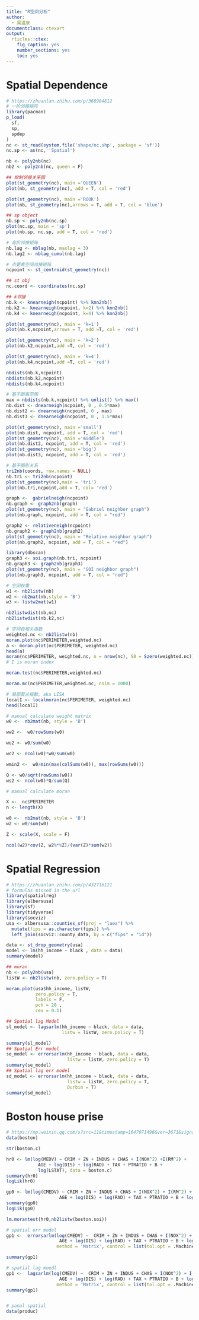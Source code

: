 ```yaml
---
title: "R空间分析"
author:
  - 吴温泉
documentclass: ctexart
output:
  rticles::ctex:
    fig_caption: yes
    number_sections: yes
    toc: yes
---
```

# Spatial Dependence
```r
# https://zhuanlan.zhihu.com/p/368904812
# 一阶邻接矩阵
library(pacman)
p_load(
  sf,
  sp,
  spdep
)
nc <- st_read(system.file('shape/nc.shp', package = 'sf'))
nc.sp <- as(nc, 'Spatial')

nb <- poly2nb(nc)
nb2 <- poly2nb(nc, queen = F)

## 绘制邻接关系图
plot(st_geometry(nc), main ='QUEEN')
plot(nb, st_geometry(nc), add = T, col = 'red')

plot(st_geometry(nc), main ='ROOK')
plot(nb, st_geometry(nc),arrows = T, add = T, col = 'blue')

## sp object
nb.sp <- poly2nb(nc.sp)
plot(nc.sp, main = 'sp')
plot(nb.sp, nc.sp, add = T, col = 'red')

# 高阶邻接矩阵
nb.lag <- nblag(nb, maxlag = 3)
nb.lag2 <- nblag_cumul(nb.lag)

# 点要素空间邻接矩阵
ncpoint <- st_centroid(st_geometry(nc))

## st obj
nc.coord <- coordinates(nc.sp)

## k邻接
nb.k <- knearneigh(ncpoint) %>% knn2nb()
nb.k2 <- knearneigh(ncpoint, k=2) %>% knn2nb()
nb.k4 <- knearneigh(ncpoint, k=4) %>% knn2nb()

plot(st_geometry(nc), main = 'k=1')
plot(nb.k,ncpoint,arrows = T, add =T, col = 'red')

plot(st_geometry(nc), main = 'k=2')
plot(nb.k2,ncpoint,add =T, col = 'red')

plot(st_geometry(nc), main = 'k=4')
plot(nb.k4,ncpoint,add =T, col = 'red')

nbdists(nb.k,ncpoint)
nbdists(nb.k2,ncpoint)
nbdists(nb.k4,ncpoint)

# 基于距离范围
max = nbdists(nb.k,ncpoint) %>% unlist() %>% max()
nb.dist <- dnearneigh(ncpoint, 0 , 0.5*max)
nb.dist2 <- dnearneigh(ncpoint, 0 , max)
nb.dist3 <- dnearneigh(ncpoint, 0 , 1.5*max)

plot(st_geometry(nc), main ='small')
plot(nb.dist, ncpoint, add = T, col = 'red')
plot(st_geometry(nc), main ='middle')
plot(nb.dist2, ncpoint, add = T, col = 'red')
plot(st_geometry(nc), main ='big')
plot(nb.dist3, ncpoint, add = T, col = 'red')

# 基于图形关系
tri2nb(coords, row.names = NULL)
nb.tri <- tri2nb(ncpoint)
plot(st_geometry(nc),main = 'tri')
plot(nb.tri,ncpoint,add = T, col= 'red')

graph <-  gabrielneigh(ncpoint)
nb.graph <- graph2nb(graph)
plot(st_geometry(nc), main = "Gabriel neighbor graph")
plot(nb.graph, ncpoint, add = T, col = "red")

graph2 <- relativeneigh(ncpoint)
nb.graph2 <- graph2nb(graph2)
plot(st_geometry(nc), main = "Relative neighbor graph")
plot(nb.graph2, ncpoint, add = T, col = "red")

library(dbscan)
graph3 <- soi.graph(nb.tri, ncpoint)
nb.graph3 <- graph2nb(graph3)
plot(st_geometry(nc), main = "SOI neighbor graph")
plot(nb.graph3, ncpoint, add = T, col = "red")

# 空间权重
w1 <- nb2listw(nb)
w2 <- nb2mat(nb,style = 'B')
w3 <- listw2mat(w1)

nb2listwdist(nb,nc)
nb2listwdist(nb.k2,nc)

# 空间自相关指数
weighted.nc <- nb2listw(nb)
moran.plot(nc$PERIMETER,weighted.nc)
a <- moran.plot(nc$PERIMETER, weighted.nc)
head(a)
moran(nc$PERIMETER, weighted.nc, n = nrow(nc), S0 = Szero(weighted.nc))
# I is moran index

moran.test(nc$PERIMETER,weighted.nc)

moran.mc(nc$PERIMETER,weighted.nc, nsim = 1000)

# 局部莫兰指数, aka LISA
localI <- localmoran(nc$PERIMETER, weighted.nc)
head(localI)

# manual calculate weight matrix
w0 <-  nb2mat(nb, style = 'B')

ww2 <-  w0/rowSums(w0)

wu2 <- w0/sum(w0)

wc2 <- ncol(w0)*w0/sum(w0)

wmin2 <-  w0/min(max(colSums(w0)), max(rowSums(w0)))

Q <- w0/sqrt(rowSums(w0))
ws2 <- ncol(w0)*Q/sum(Q)

# manual calculate moran

X <-  nc$PERIMETER
n <- length(X)

w0 <-  nb2mat(nb, style = 'B')
w2 <- w0/sum(w0)

Z <- scale(X, scale = F)

ncol(w2)*cov(Z, w2%*%Z)/(var(Z)*sum(w2))
```

# Spatial Regression
```r
# https://zhuanlan.zhihu.com/p/432716121
# formulas missed in the url
library(spatialreg)
library(albersusa)
library(sf)
library(tidyverse)
library(socviz)
usa <- albersusa::counties_sf(proj = "laea") %>%
  mutate(fips = as.character(fips)) %>%
  left_join(socviz::county_data, by = c("fips" = "id"))

data <- st_drop_geometry(usa)
model <- lm(hh_income ~ black , data = data)
summary(model)

## moran
nb <- poly2nb(usa)
listW <- nb2listw(nb, zero.policy = T)

moran.plot(usa$hh_income, listW,
           zero.policy = T,
           labels = F,
           pch = 20 ,
           cex = 0.1)

## Spatial lag Model
sl_model <- lagsarlm(hh_income ~ black, data = data,
                     listw = listW, zero.policy = T)

summary(sl_model)
## Spatial Err model
se_model <- errorsarlm(hh_income ~ black, data = data,
                       listw = listW, zero.policy = T)
summary(se_model)
## Spatial lag err model
sd_model <- errorsarlm(hh_income ~ black, data = data,
                       listw = listW, zero.policy = T,
                       Durbin = T)
summary(sd_model)
```


# Boston house prise
```r
# https://mp.weixin.qq.com/s?src=11&timestamp=1647071496&ver=3671&signature=YhCKvOo-**YRDz7u7e--ixeimkQxY7XVMkyqhZV47-NEuhe8kd6QDySAbloX*y3SD8QqfJLI3ENLeOxBEi*tSuRlrk1Q4rCmOiHZRjTEfWk7ef2-TFu4Sxtz8QrIRvYf&new=1
data(boston)

str(boston.c)

hr0 <- lm(log(MEDV) ~ CRIM + ZN + INDUS + CHAS + I(NOX^2) +I(RM^2) +
            AGE + log(DIS) + log(RAD) + TAX + PTRATIO + B +
            log(LSTAT), data = boston.c)
summary(hr0)
logLik(hr0)

gp0 <- lm(log(CMEDV) ~ CRIM + ZN + INDUS + CHAS + I(NOX^2) + I(RM^2) +
                    AGE + log(DIS) + log(RAD) + TAX + PTRATIO + B + log(LSTAT), data = boston.c)
summary(gp0)
logLik(gp0)

lm.morantest(hr0,nb2listw(boston.soi))

# spatial err model 
gp1 <-  errorsarlm(log(CMEDV) ~  CRIM + ZN + INDUS + CHAS + I(NOX^2) + I(RM^2) +
                    AGE + log(DIS) + log(RAD) + TAX + PTRATIO + B + log(LSTAT), data = boston.c,listw = nb2listw(boston.soi),
                   method = 'Matrix', control = list(tol.opt = .Machine$double.eps^(1/4)))

summary(gp1)

# spatial lag moedl
gp1 <-  lagsarlm(log(CMEDV) ~  CRIM + ZN + INDUS + CHAS + I(NOX^2) + I(RM^2) +
                    AGE + log(DIS) + log(RAD) + TAX + PTRATIO + B + log(LSTAT), data = boston.c,listw = nb2listw(boston.soi),
                   method = 'Matrix', control = list(tol.opt = .Machine$double.eps^(1/4)))
summary(gp1)


# panal spatial 
data(produc)
```